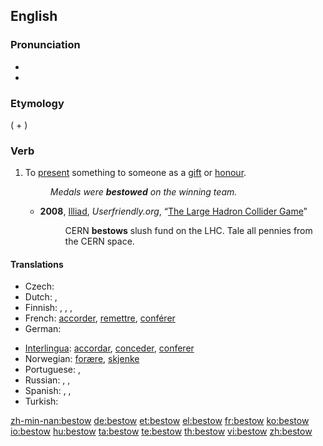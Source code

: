 ==English==

===Pronunciation===
* {{IPA|bɪˈstoʊ}}
* {{rhymes|əʊ}}
{{rfp|US}}

===Etymology===
{{term|bistowen}} ({{term|be-}} + {{term|stowen}})
{{rfe|which languages, full sentence}}

===Verb===
{{en-verb}}

# {{transitive}} To [[present]] something to someone as a [[gift]] or [[honour]].
#: ''Medals were '''bestowed''' on the winning team.''
#* '''2008''', [[w:J. D. Frazer|Illiad]], ''Userfriendly.org'', “[http://ars.userfriendly.org/cartoons/?id=20080928 The Large Hadron Collider Game]”
#*: CERN '''bestows''' slush fund on the LHC.  Tale all pennies from the CERN space.

====Translations====
{{trans-top|present a thing as a gift or honour}}
* Czech: {{t-|cs|udělit}}
* Dutch: {{t-|nl|toekennen}}, {{t+|nl|schenken}}
* Finnish: {{t+|fi|lahjoittaa}}, {{t+|fi|myöntää}}, {{t+|fi|suoda}}, {{t-|fi|ojentaa}}
* French: [[accorder]], [[remettre]], [[conférer]] {{i|in some formulations only}}
* German: {{t+|de|schenken}}
{{trans-mid}}
* [[Interlingua]]: [[accordar]], [[conceder]], [[conferer]]
* Norwegian: [[forære]], [[skjenke]]
* Portuguese: {{t+|pt|conceder}},  {{t+|pt|conferir}}
* Russian: {{t+|ru|преподносить|sc=Cyrl}}, {{t+|ru|вручать|sc=Cyrl}}, {{t+|ru|дарить|sc=Cyrl}}
* Spanish: {{t+|es|acordar}}, {{t-|es|conceder}}, {{t+|es|conferir}}
* Turkish: {{t|tr|sunmak}}
{{trans-bottom}}

[[zh-min-nan:bestow]]
[[de:bestow]]
[[et:bestow]]
[[el:bestow]]
[[fr:bestow]]
[[ko:bestow]]
[[io:bestow]]
[[hu:bestow]]
[[ta:bestow]]
[[te:bestow]]
[[th:bestow]]
[[vi:bestow]]
[[zh:bestow]]